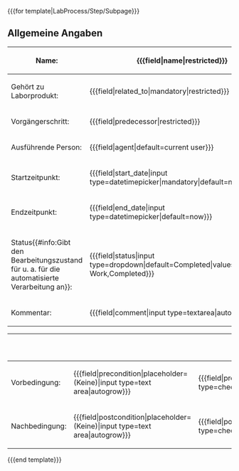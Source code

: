 <includeonly>
<div id="wikiPreview" style="display: none; padding-bottom: 25px; margin-bottom: 25px; border-bottom: 1px solid #AAAAAA;"></div>
<nowiki>{{{for template|LabProcess/Step/Subpage}}}</nowiki>
== Allgemeine Angaben ==
{| class="formtable"
! Name: 
| <nowiki>{{{field|name|restricted}}}</nowiki>
|-
! Gehört zu Laborprodukt: 
| <nowiki>{{{field|related_to|mandatory|restricted}}}</nowiki>
|-
! Vorgängerschritt: 
| <nowiki>{{{field|predecessor|restricted}}}</nowiki>
|-
! Ausführende Person: 
| <nowiki>{{{field|agent|default=current user}}}</nowiki>
|-
! Startzeitpunkt: 
| <nowiki>{{{field|start_date|input type=datetimepicker|mandatory|default=now}}}</nowiki>
|-
! Endzeitpunkt: 
| <nowiki>{{{field|end_date|input type=datetimepicker|default=now}}}</nowiki>
|-
! Status{{#info:Gibt den Bearbeitungszustand für u. a. für die automatisierte Verarbeitung an}}: 
| <nowiki>{{{field|status|input type=dropdown|default=Completed|values=Pending,In Work,Completed}}}</nowiki>
|-
! Kommentar: 
| <nowiki>{{{field|comment|input type=textarea|autogrow}}}</nowiki>
|}

{| class="formtable"
!
!
! Erledigt
|-
! Vorbedingung: 
| style="width: 80%;" |<nowiki>{{{field|precondition|placeholder=(Keine)|input type=text area|autogrow}}}</nowiki>
| style="width: 5%;" |<nowiki>{{{field|precondition_fulfilled|default=no|input type=checkbox}}}</nowiki>
|-
! Nachbedingung: 
| style="width: 80%;" |<nowiki>{{{field|postcondition|placeholder=(Keine)|input type=text area|autogrow}}}</nowiki>
| style="width: 5%;" |<nowiki>{{{field|postcondition_fulfilled|default=no|input type=checkbox}}}</nowiki>
|}
<nowiki>{{{end template}}}</nowiki>
</includeonly>
